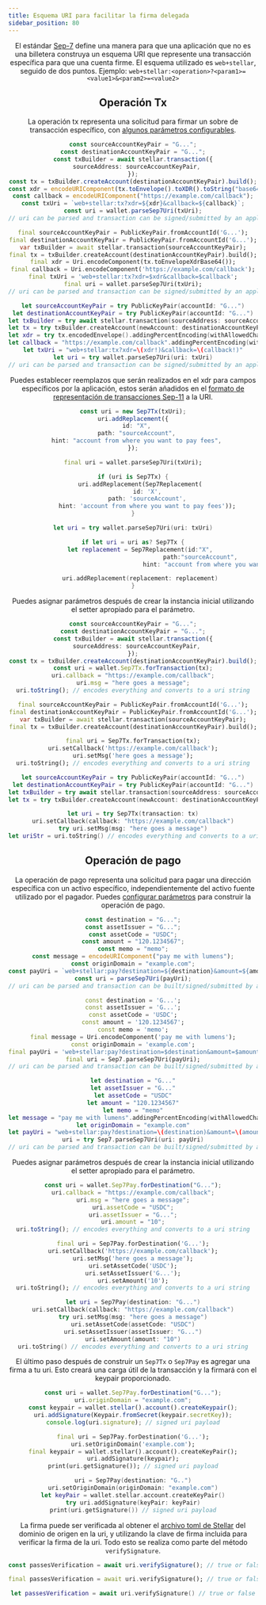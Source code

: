 ```yaml
---
title: Esquema URI para facilitar la firma delegada
sidebar_position: 80
---
```



<Header />

El estándar [Sep-7] define una manera para que una aplicación que no es una billetera construya un esquema URI que represente una transacción específica para que una cuenta firme. El esquema utilizado es `web+stellar`, seguido de dos puntos. Ejemplo: `web+stellar:<operation>?<param1>=<value1>&<param2>=<value2>`

## Operación Tx

La operación tx representa una solicitud para firmar un sobre de transacción específico, con [algunos parámetros configurables].

<CodeExample>

```typescript
const sourceAccountKeyPair = "G...";
const destinationAccountKeyPair = "G...";
const txBuilder = await stellar.transaction({
  sourceAddress: sourceAccountKeyPair,
});
const tx = txBuilder.createAccount(destinationAccountKeyPair).build();
const xdr = encodeURIComponent(tx.toEnvelope().toXDR().toString("base64"));
const callback = encodeURIComponent("https://example.com/callback");
const txUri = `web+stellar:tx?xdr=${xdr}&callback=${callback}`;
const uri = wallet.parseSep7Uri(txUri);
// uri can be parsed and transaction can be signed/submitted by an application that implements Sep-7
```

```dart
final sourceAccountKeyPair = PublicKeyPair.fromAccountId('G...');
final destinationAccountKeyPair = PublicKeyPair.fromAccountId('G...');
var txBuilder = await stellar.transaction(sourceAccountKeyPair);
final tx = txBuilder.createAccount(destinationAccountKeyPair).build();
final xdr = Uri.encodeComponent(tx.toEnvelopeXdrBase64());
final callback = Uri.encodeComponent('https://example.com/callback');
final txUri = 'web+stellar:tx?xdr=$xdr&callback=$callback';
final uri = wallet.parseSep7Uri(txUri);
// uri can be parsed and transaction can be signed/submitted by an application that implements Sep-7
```

```swift
let sourceAccountKeyPair = try PublicKeyPair(accountId: "G...")
let destinationAccountKeyPair = try PublicKeyPair(accountId: "G...")
let txBuilder = try await stellar.transaction(sourceAddress: sourceAccountKeyPair)
let tx = try txBuilder.createAccount(newAccount: destinationAccountKeyPair).build()
let xdr = try tx.encodedEnvelope().addingPercentEncoding(withAllowedCharacters: .urlHostAllowed) // url encoded
let callback = "https://example.com/callback".addingPercentEncoding(withAllowedCharacters: .urlHostAllowed)  // url encoded
let txUri = "web+stellar:tx?xdr=\(xdr!)&callback=\(callback!)"
let uri = try wallet.parseSep7Uri(uri: txUri)
// uri can be parsed and transaction can be signed/submitted by an application that implements Sep-7
```

</CodeExample>

Puedes establecer reemplazos que serán realizados en el xdr para campos específicos por la aplicación, estos serán añadidos en el [formato de representación de transacciones Sep-11] a la URI.

<CodeExample>

```typescript
const uri = new Sep7Tx(txUri);
uri.addReplacement({
  id: "X",
  path: "sourceAccount",
  hint: "account from where you want to pay fees",
});
```

```dart
final uri = wallet.parseSep7Uri(txUri);

if (uri is Sep7Tx) {
    uri.addReplacement(Sep7Replacement(
        id: 'X',
        path: 'sourceAccount',
        hint: 'account from where you want to pay fees'));
}
```

```swift
let uri = try wallet.parseSep7Uri(uri: txUri)

if let uri = uri as? Sep7Tx {
    let replacement = Sep7Replacement(id:"X",
                                      path:"sourceAccount",
                                      hint: "account from where you want to pay fees")

    uri.addReplacement(replacement: replacement)
}
```

</CodeExample>

Puedes asignar parámetros después de crear la instancia inicial utilizando el setter apropiado para el parámetro.

<CodeExample>

```typescript
const sourceAccountKeyPair = "G...";
const destinationAccountKeyPair = "G...";
const txBuilder = await stellar.transaction({
  sourceAddress: sourceAccountKeyPair,
});
const tx = txBuilder.createAccount(destinationAccountKeyPair).build();
const uri = wallet.Sep7Tx.forTransaction(tx);
uri.callback = "https://example.com/callback";
uri.msg = "here goes a message";
uri.toString(); // encodes everything and converts to a uri string
```

```dart
final sourceAccountKeyPair = PublicKeyPair.fromAccountId('G...');
final destinationAccountKeyPair = PublicKeyPair.fromAccountId('G...');
var txBuilder = await stellar.transaction(sourceAccountKeyPair);
final tx = txBuilder.createAccount(destinationAccountKeyPair).build();

final uri = Sep7Tx.forTransaction(tx);
uri.setCallback('https://example.com/callback');
uri.setMsg('here goes a message');
uri.toString(); // encodes everything and converts to a uri string
```

```swift
let sourceAccountKeyPair = try PublicKeyPair(accountId: "G...")
let destinationAccountKeyPair = try PublicKeyPair(accountId: "G...")
let txBuilder = try await stellar.transaction(sourceAddress: sourceAccountKeyPair)
let tx = try txBuilder.createAccount(newAccount: destinationAccountKeyPair).build()

let uri = try Sep7Tx(transaction: tx)
uri.setCallback(callback: "https://example.com/callback")
try uri.setMsg(msg: "here goes a message")
let uriStr = uri.toString() // encodes everything and converts to a uri string
```

</CodeExample>

## Operación de pago

La operación de pago representa una solicitud para pagar una dirección específica con un activo específico, independientemente del activo fuente utilizado por el pagador. Puedes [configurar parámetros] para construir la operación de pago.

<CodeExample>

```typescript
const destination = "G...";
const assetIssuer = "G...";
const assetCode = "USDC";
const amount = "120.1234567";
const memo = "memo";
const message = encodeURIComponent("pay me with lumens");
const originDomain = "example.com";
const payUri = `web+stellar:pay?destination=${destination}&amount=${amount}&memo=${memo}&msg=${message}&origin_domain=${originDomain}&asset_issuer=${assetIssuer}&asset_code=${assetCode}`;
const uri = parseSep7Uri(payUri);
// uri can be parsed and transaction can be built/signed/submitted by an application that implements Sep-7
```

```dart
const destination = 'G...';
const assetIssuer = 'G...';
const assetCode = 'USDC';
const amount = '120.1234567';
const memo = 'memo';
final message = Uri.encodeComponent('pay me with lumens');
const originDomain = 'example.com';
final payUri = 'web+stellar:pay?destination=$destination&amount=$amount&memo=$memo&msg=$message&origin_domain=$originDomain&asset_issuer=$assetIssuer&asset_code=$assetCode';
final uri = Sep7.parseSep7Uri(payUri);
// uri can be parsed and transaction can be built/signed/submitted by an application that implements Sep-7
```

```swift
let destination = "G..."
let assetIssuer = "G..."
let assetCode = "USDC"
let amount = "120.1234567"
let memo = "memo"
let message = "pay me with lumens".addingPercentEncoding(withAllowedCharacters: .urlHostAllowed) // url encoded
let originDomain = "example.com"
let payUri = "web+stellar:pay?destination=\(destination)&amount=\(amount)&memo=\(memo)&msg=\(message!)&origin_domain=\(originDomain)&asset_issuer=\(assetIssuer)&asset_code=\(assetCode)"
uri = try Sep7.parseSep7Uri(uri: payUri)
// uri can be parsed and transaction can be built/signed/submitted by an application that implements Sep-7
```

</CodeExample>

Puedes asignar parámetros después de crear la instancia inicial utilizando el setter apropiado para el parámetro.

<CodeExample>

```typescript
const uri = wallet.Sep7Pay.forDestination("G...");
uri.callback = "https://example.com/callback";
uri.msg = "here goes a message";
uri.assetCode = "USDC";
uri.assetIssuer = "G...";
uri.amount = "10";
uri.toString(); // encodes everything and converts to a uri string
```

```dart
final uri = Sep7Pay.forDestination('G...');
uri.setCallback('https://example.com/callback');
uri.setMsg('here goes a message');
uri.setAssetCode('USDC');
uri.setAssetIssuer('G...');
uri.setAmount('10');
uri.toString(); // encodes everything and converts to a uri string
```

```swift
let uri = Sep7Pay(destination: "G...")
uri.setCallback(callback: "https://example.com/callback")
try uri.setMsg(msg: "here goes a message")
uri.setAssetCode(assetCode: "USDC")
uri.setAssetIssuer(assetIssuer: "G...")
uri.setAmount(amount: "10")
uri.toString() // encodes everything and converts to a uri string
```

</CodeExample>

El último paso después de construir un `Sep7Tx` o `Sep7Pay` es agregar una firma a tu uri. Esto creará una carga útil de la transacción y la firmará con el keypair proporcionado.

<CodeExample>

```typescript
const uri = wallet.Sep7Pay.forDestination("G...");
uri.originDomain = "example.com";
const keypair = wallet.stellar().account().createKeypair();
uri.addSignature(Keypair.fromSecret(keypair.secretKey));
console.log(uri.signature); // signed uri payload
```

```dart
final uri = Sep7Pay.forDestination('G...');
uri.setOriginDomain('example.com');
final keypair = wallet.stellar().account().createKeyPair();
uri.addSignature(keypair);
print(uri.getSignature()); // signed uri payload
```

```swift
uri = Sep7Pay(destination: "G..")
uri.setOriginDomain(originDomain: "example.com")
let keyPair = wallet.stellar.account.createKeyPair()
try uri.addSignature(keyPair: keyPair)
print(uri.getSignature()) // signed uri payload
```

</CodeExample>

La firma puede ser verificada al obtener el [archivo toml de Stellar] del dominio de origen en la uri, y utilizando la clave de firma incluida para verificar la firma de la uri. Todo esto se realiza como parte del método `verifySignature`.

<CodeExample>

```typescript
const passesVerification = await uri.verifySignature(); // true or false
```

```dart
final passesVerification = await uri.verifySignature(); // true or false
```

```swift
let passesVerification = await uri.verifySignature() // true or false
```

</CodeExample>

[Sep-7]: https://github.com/stellar/stellar-protocol/blob/master/ecosystem/sep-0007.md
[formato de representación de transacciones Sep-11]: https://github.com/stellar/stellar-protocol/blob/master/ecosystem/sep-0011.md
[algunos parámetros configurables]: https://github.com/stellar/stellar-protocol/blob/master/ecosystem/sep-0007.md#operation-tx
[configurar parámetros]: https://github.com/stellar/stellar-protocol/blob/master/ecosystem/sep-0007.md#operation-pay
[archivo toml de Stellar]: https://developers.stellar.org/docs/build/apps/example-application-tutorial/anchor-integration/sep1
